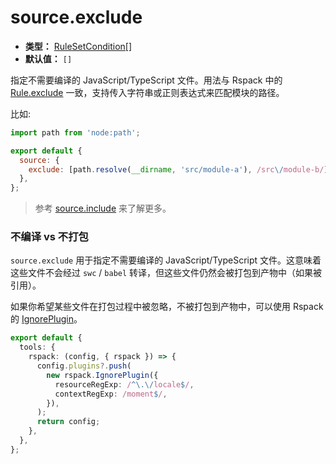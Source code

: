 # source.exclude

- **类型：** [RuleSetCondition[]](https://rspack.dev/zh/config/module#condition)
- **默认值：** `[]`

指定不需要编译的 JavaScript/TypeScript 文件。用法与 Rspack 中的 [Rule.exclude](https://rspack.dev/zh/config/module#ruleexclude) 一致，支持传入字符串或正则表达式来匹配模块的路径。

比如:

```js
import path from 'node:path';

export default {
  source: {
    exclude: [path.resolve(__dirname, 'src/module-a'), /src\/module-b/],
  },
};
```

> 参考 [source.include](/config/source/include) 来了解更多。

### 不编译 vs 不打包

`source.exclude` 用于指定不需要编译的 JavaScript/TypeScript 文件。这意味着这些文件不会经过 `swc` / `babel` 转译，但这些文件仍然会被打包到产物中（如果被引用）。

如果你希望某些文件在打包过程中被忽略，不被打包到产物中，可以使用 Rspack 的 [IgnorePlugin](https://rspack.dev/zh/plugins/webpack/ignore-plugin)。

```ts
export default {
  tools: {
    rspack: (config, { rspack }) => {
      config.plugins?.push(
        new rspack.IgnorePlugin({
          resourceRegExp: /^\.\/locale$/,
          contextRegExp: /moment$/,
        }),
      );
      return config;
    },
  },
};
```
